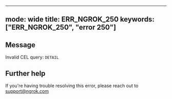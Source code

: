 
---
mode: wide
title: ERR_NGROK_250
keywords: ["ERR_NGROK_250", "error 250"]
---

## Message
Invalid CEL query: `DETAIL`




## Further help
If you're having trouble resolving this error, please reach out to [support@ngrok.com](mailto:support@ngrok.com?subject=Help%20with%20ERR_NGROK_250)


